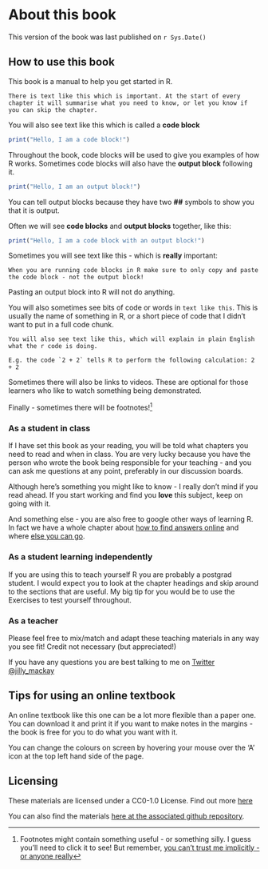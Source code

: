 # About this book {- #about}
This version of the book was last published on `r Sys.Date()`

## How to use this book {#howuse}

This book is a manual to help you get started in R. 

```block
There is text like this which is important. At the start of every chapter it will summarise what you need to know, or let you know if you can skip the chapter.

```

You will also see text like this which is called a **code block**

```r

print("Hello, I am a code block!")

```

Throughout the book, code blocks will be used to give you examples of how R works. Sometimes code blocks will also have the **output block** following it. 

```r

print("Hello, I am an output block!")


```

You can tell output blocks because they have two **##** symbols to show you that it is output. 


Often we will see **code blocks** and **output blocks** together, like this:

```r

print("Hello, I am a code block with an output block!")

```

Sometimes you will see text like this - which is **really** important:


```block

When you are running code blocks in R make sure to only copy and paste the code block - not the output block!

```

Pasting an output block into R will not do anything. 



You will also sometimes see bits of code or words in `text like this`. This is usually the name of something in R, or a short piece of code that I didn't want to put in a full code chunk.

```block

You will also see text like this, which will explain in plain English what the r code is doing. 

E.g. the code `2 + 2` tells R to perform the following calculation: 2 + 2

```

Sometimes there will also be links to videos. These are optional for those learners who like to watch something being demonstrated. 

Finally - sometimes there will be footnotes!^[Footnotes might contain something useful - or something silly. I guess you'll need to click it to see! But remember, [you can't trust me implicitly - or anyone really](https://youtu.be/UaGTFeibOEk)]


### As a student in class {#useinclass}
If I have set this book as your reading, you will be told what chapters you need to read and when in class. You are very lucky because you have the person who wrote the book being responsible for your teaching - and you can ask me questions at any point, preferably in our discussion boards. 

Although here's something you might like to know - I really don't mind if you read ahead. If you start working and find you **love** this subject, keep on going with it. 

And something else - you are also free to google other ways of learning R. In fact we have a whole chapter about [how to find answers online](#trouble) and where [else you can go](#whatnext).



### As a student learning independently {#useindependent}
If you are using this to teach yourself R you are probably a postgrad student. I would expect you to look at the chapter headings and skip around to the sections that are useful. My big tip for you would be to use the Exercises to test yourself throughout. 


### As a teacher {#useteach}
Please feel free to mix/match and adapt these teaching materials in any way you see fit! Credit not necessary (but appreciated!)

If you have any questions you are best talking to me on [Twitter \@jilly_mackay](https://twitter.com/jilly_mackay)


## Tips for using an online textbook {#usetips}
An online textbook like this one can be a lot more flexible than a paper one. You can download it and print it if you want to make notes in the margins - the book is free for you to do what you want with it.

You can change the colours on screen by hovering your mouse over the 'A' icon at the top left hand side of the page. 


## Licensing {#license}
These materials are licensed under a CC0-1.0 License. Find out more [here](https://github.com/jillymackay/RatRDSVS/blob/master/LICENSE)

You can also find the materials [here at the associated github repository](https://github.com/jillymackay/RatRDSVS). 